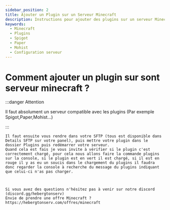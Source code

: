 ```yaml
---
sidebar_position: 2
title: Ajouter un Plugin sur un Serveur Minecraft
description: Instructions pour ajouter des plugins sur un serveur Minecraft, avec des étapes spécifiques pour Spigot, Paper, Mohist, et autres serveurs compatibles
keywords:
  - Minecraft
  - Plugins
  - Spigot
  - Paper
  - Mohist
  - Configuration serveur
---
```


# Comment ajouter un plugin sur sont serveur minecraft ?

:::danger Attention

Il faut absolument un serveur compatible avec les plugins (Par exemple Spigot,Paper,Mohist...)

:::

    Il faut ensuite vous rendre dans votre SFTP (tous est disponible dans Details SFTP sur votre panel), puis mettre votre plugin dans le dossier Plugins puis redémarrer votre serveur.
    Quand cela est fais je vous invite à vérifier si le plugin c'est correctement chargé, pour cela nous allons faire la commande plugins sur la console, si le plugin est en vert il est chargé, si il est en rouge il y as eu un soucis dans le chargement du plugins il faudra donc regarder la console à recherche du message du plugins indiquant que celui-ci n'as pas charger.
    


    Si vous avez des questions n'hésitez pas à venir sur notre discord (discord.gg/hebergtonserv)
    Envie de prendre une offre Minecraft ? https://hebergtonserv.com/offres/minecraft
